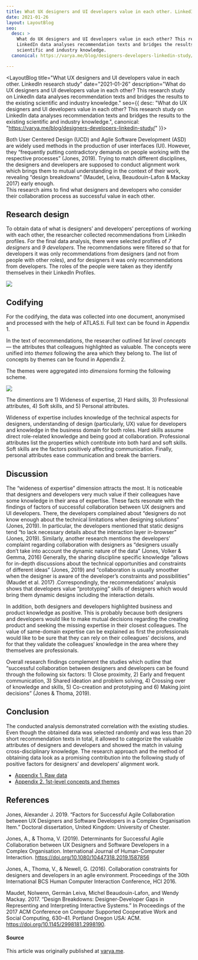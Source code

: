 ```yaml
---
title: What UX designers and UI developers value in each other. LinkedIn research study
date: 2021-01-26
layout: LayoutBlog
seo:
  desc: >
    What do UX designers and UI developers value in each other? This research study on
    LinkedIn data analyses recommendation texts and bridges the results to the existing
    scientific and industry knowledge.
  canonical: https://varya.me/blog/designers-developers-linkedin-study/

---
```



<LayoutBlog 
  title="What UX designers and UI developers value in each other. LinkedIn research study"
  date="2021-01-26"
  description="What do UX designers and UI developers value in each other? This research study on LinkedIn data analyses recommendation texts and bridges the results to the existing scientific and industry knowledge."
  seo={{
    desc: "What do UX designers and UI developers value in each other? This research study on LinkedIn data analyses recommendation texts and bridges the results to the existing scientific and industry knowledge.",
    canonical: "https://varya.me/blog/designers-developers-linkedin-study/"
  }}>

Both User Centered Design (UCD) and Agile Software Development (ASD) are widely used methods in the production of user interfaces (UI). However, they “frequently putting contradictory demands on people working with the respective processes” (Jones, 2019). Trying to match different disciplines, the designers and developers are supposed to conduct alignment work which brings them to mutual understanding in the context of their work, revealing “design breakdowns” (Maudet, Leiva, Beaudouin-Lafon & Mackay 2017) early enough.<br/>
This research aims to find what designers and developers who consider their collaboration process as successful value in each other.

## Research design

To obtain data of what is designers’ and developers’ perceptions of working with each other, the researcher collected recommendations from LinkedIn profiles. For the final data analysis, there were selected profiles of _7 designers_ and _9 developers_. The recommendations were filtered so that for developers it was only recommendations from designers (and not from people with other roles), and for designers it was only recommendations from developers. The roles of the people were taken as they identify themselves in their LinkedIn Profiles.

![](./recommendation-example.png)

## Codifying

For the codifying, the data was collected into one document, anonymised and processed with the help of ATLAS.ti. Full text can be found in Appendix 1.

In the text of recommendations, the researcher outlined _1st level concepts_ — the attributes that colleagues highlighted as valuable. The concepts were unified into _themes_ following the area which they belong to. The list of concepts by themes can be found in Appendix 2.

The themes were aggregated into _dimensions_ forming the following scheme.


![](./codifying.png)


The dimentions are 1) Wideness of expertise, 2) Hard skills, 3) Professional attributes, 4) Soft skills, and 5) Personal attributes.

Wideness of expertise includes knowledge of the technical aspects for designers, understanding of design (particularly, UX) value for developers and knowledge in the business domain for both roles. Hard skills assume direct role-related knowledge and being good at collaboration. Professional attributes list the properties which contribute into both hard and soft skills. Soft skills are the factors positively affecting communication. Finally, personal attributes ease communication and break the barriers.

## Discussion

The “wideness of expertise” dimension attracts the most. It is noticeable that designers and developers very much value if their colleagues have some knowledge in their area of expertise. These facts resonate with the findings of factors of successful collaboration between UX designers and UI developers. There, the developers complained about “designers do not know enough about the technical limitations when designing solutions” (Jones, 2019). In particular, the developers mentioned that static designs tend “to lack necessary details about the interaction layer in-browser” (Jones, 2019). Similarly, another research mentions the developers’ complaint regarding collaboration with designers as “designers usually don’t take into account the dynamic nature of the data” (Jones, Volker & Gemma, 2016) Generally, the sharing discipline specific knowledge “allows for in-depth discussions about the technical opportunities and constraints of different ideas” (Jones, 2019) and “collaboration is usually smoother when the designer is aware of the developer’s constraints and possibilities” (Maudet et al. 2017) .Correspondingly, the recommendations’ analysis shows that developers value “prototyping” skills of designers which would bring them dynamic designs including the interaction details.

In addition, both designers and developers highlighted business and product knowledge as positive.
This is probably because both designers and developers would like to make mutual decisions regarding the creating product and seeking the missing expertise in their closest colleagues. The value of same-domain expertise can be explained as first the professionals would like to be sure that they can rely on their colleagues' decisions, and for that they validate the colleagues’ knowledge in the area where they themselves are professionals.

Overall research findings complement the studies which outline that “successful collaboration between designers and developers can be found through the following six factors: 1) Close proximity, 2) Early and frequent communication, 3) Shared ideation and problem solving, 4) Crossing over of knowledge and skills, 5) Co-creation and prototyping and 6) Making joint decisions” (Jones & Thoma, 2019).

## Conclusion

The conducted analysis demonstrated correlation with the existing studies. Even though the obtained data was selected randomly and was less than 20 short recommendation texts in total, it allowed to categorize the valuable attributes of designers and developers and showed the match in valuing cross-disciplinary knowledge. The research approach and the method of obtaining data look as a promising contribution into the following study of positive factors for designers’ and developers’ alignment work.

- [Appendix 1. Raw data](https://varya.me/designers-developers-linkedin-study/Varya-Stepanova__What-UX-designers-and-UI-developers-value-in-each-other__LinkedIn-study__appendix-1.pdf)
- [Appendix 2. 1st-level concepts and themes](https://varya.me/designers-developers-linkedin-study/Varya-Stepanova__What-UX-designers-and-UI-developers-value-in-each-other__LinkedIn-study__appendix-2.pdf)

## References

Jones, Alexander J. 2019. “Factors for Successful Agile Collaboration between UX Designers and Software Developers in a Complex Organisation Item.” Doctoral dissertation, United Kingdom: University of Chester.

Jones, A., & Thoma, V. (2019). Determinants for Successful Agile Collaboration between UX Designers and Software Developers in a Complex Organisation. International Journal of Human-Computer Interaction. https://doi.org/10.1080/10447318.2019.1587856

Jones, A., Thoma, V., & Newell, G. (2016). Collaboration constraints for designers and developers in an agile environment. Proceedings of the 30th International BCS Human Computer Interaction Conference, HCI 2016.

Maudet, Nolwenn, Germán Leiva, Michel Beaudouin-Lafon, and Wendy Mackay. 2017. “Design Breakdowns: Designer-Developer Gaps in Representing and Interpreting Interactive Systems.” In Proceedings of the 2017 ACM Conference on Computer Supported Cooperative Work and Social Computing, 630–41. Portland Oregon USA: ACM. https://doi.org/10.1145/2998181.2998190.

#### Source
This article was originally published at [varya.me](https://varya.me/blog/designers-developers-linkedin-study/).

</LayoutBlog>
